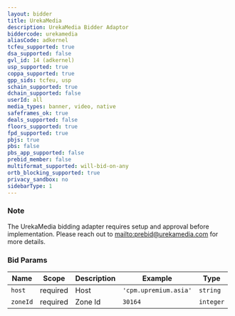 ```yaml
---
layout: bidder
title: UrekaMedia
description: UrekaMedia Bidder Adaptor
biddercode: urekamedia
aliasCode: adkernel
tcfeu_supported: true
dsa_supported: false
gvl_id: 14 (adkernel)
usp_supported: true
coppa_supported: true
gpp_sids: tcfeu, usp
schain_supported: true
dchain_supported: false
userId: all
media_types: banner, video, native
safeframes_ok: true
deals_supported: false
floors_supported: true
fpd_supported: true
pbjs: true
pbs: false
pbs_app_supported: false
prebid_member: false
multiformat_supported: will-bid-on-any
ortb_blocking_supported: true
privacy_sandbox: no
sidebarType: 1
---
```


### Note

The UrekaMedia bidding adapter requires setup and approval before implementation. Please reach out to [mailto:prebid@urekamedia.com](prebid@urekamedia.com) for more details.

### Bid Params


| Name     | Scope    | Description           | Example                   | Type     |
|----------|----------|-----------------------|---------------------------|----------|
| `host`   | required | Host | `'cpm.upremium.asia'` | `string` |
| `zoneId` | required | Zone Id           | `30164`                 | `integer` |
